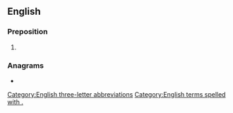 {{also|aka|Aka|åka|AKA|A.K.A.|akā|āķa|a/k/a|a.k.a.}}
==English==

===Preposition===
{{head|en|preposition}}

# {{alternative spelling of|en|AKA}}

===Anagrams===
* {{anagrams|en|a=aak|aak}}

[[Category:English three-letter abbreviations]]
[[Category:English terms spelled with .]]
